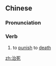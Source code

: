==Chinese==
{{zh-forms}}

===Pronunciation===
{{zh-pron
|m=zhìsǐ
|h=pfs=chhṳ-sí
|mn=tī--sí
|cat=v
}}

===Verb===
{{zh-verb}}

# to [[punish]] to [[death]]

[[zh:治死]]